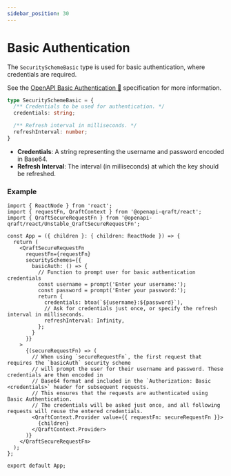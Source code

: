 ```yaml
---
sidebar_position: 30
---
```


# Basic Authentication

The `SecuritySchemeBasic` type is used for basic authentication, where credentials are required.

See the [OpenAPI Basic Authentication 🔗](https://swagger.io/docs/specification/authentication/basic-authentication/) specification for more information.

```ts
type SecuritySchemeBasic = {
  /** Credentials to be used for authentication. */
  credentials: string;

  /** Refresh interval in milliseconds. */
  refreshInterval: number;
}
```

- **Credentials**: A string representing the username and password encoded in Base64.
- **Refresh Interval**: The interval (in milliseconds) at which the key should be refreshed.

### Example

```tsx
import { ReactNode } from 'react';
import { requestFn, QraftContext } from '@openapi-qraft/react';
import { QraftSecureRequestFn } from '@openapi-qraft/react/Unstable_QraftSecureRequestFn';

const App = ({ children }: { children: ReactNode }) => {
  return (
    <QraftSecureRequestFn
      requestFn={requestFn}
      securitySchemes={{
        basicAuth: () => {
          // Function to prompt user for basic authentication credentials
          const username = prompt('Enter your username:');
          const password = prompt('Enter your password:');
          return {
            credentials: btoa(`${username}:${password}`),
            // Ask for credentials just once, or specify the refresh interval in milliseconds.
            refreshInterval: Infinity,
          };
        }
      }}
    >
      {(secureRequestFn) => (
        // When using `secureRequestFn`, the first request that requires the `basicAuth` security scheme
        // will prompt the user for their username and password. These credentials are then encoded in
        // Base64 format and included in the `Authorization: Basic <credentials>` header for subsequent requests.
        // This ensures that the requests are authenticated using Basic Authentication.
        // The credentials will be asked just once, and all following requests will reuse the entered credentials.
        <QraftContext.Provider value={{ requestFn: secureRequestFn }}>
          {children}
        </QraftContext.Provider>
      )}
    </QraftSecureRequestFn>
  );
};

export default App;
```
